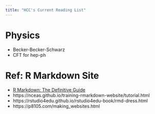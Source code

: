 ```yaml
---
title: "HCC's Current Reading List"
---
```


# Physics
- Becker-Becker-Schwarz  
- CFT for hep-ph







# Ref: R Markdown Site 
- [R Markdown: The Definitive Guide](https://bookdown.org/yihui/rmarkdown/rmarkdown-site.html)
- https://nceas.github.io/training-rmarkdown-website/tutorial.html
- https://rstudio4edu.github.io/rstudio4edu-book/rmd-dress.html
- https://p8105.com/making_websites.html
